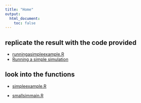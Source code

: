 ```yaml
---
title: "Home"
output:
  html_document:
    toc: false
---
```



## replicate the result with the code provided 


* [runningasimpleexample.R](runningasimpleexample.html)
* [Running a simple simulation](Runningasimplesimulation.html)

## look into the functions 


* [simpleexample.R](simpleexample.html)


* [smallsimmain.R](Simulation_studies.html)


